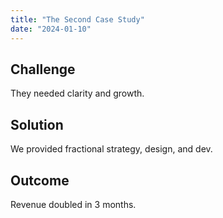 ```yaml
---
title: "The Second Case Study"
date: "2024-01-10"
---
```


<Hero title="Second Case Study" subtitle="How we leveled up an entire ecosystem." />

## Challenge
They needed clarity and growth.

## Solution
We provided fractional strategy, design, and dev.

## Outcome
Revenue doubled in 3 months.
